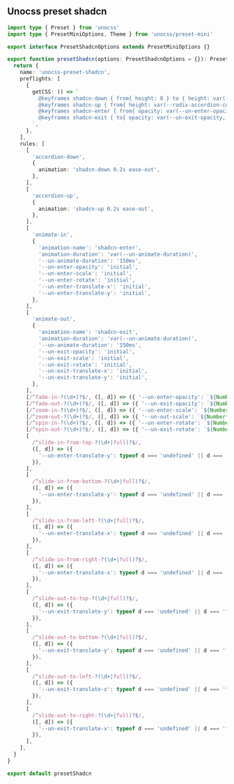 ## Unocss preset shadcn

```ts
import type { Preset } from 'unocss'
import type { PresetMiniOptions, Theme } from 'unocss/preset-mini'

export interface PresetShadcnOptions extends PresetMiniOptions {}

export function presetShadcn(options: PresetShadcnOptions = {}): Preset<Theme> {
  return {
    name: 'unocss-preset-shadcn',
    preflights: [
      {
        getCSS: () => `
          @keyframes shadcn-down { from{ height: 0 } to { height: var(--radix-accordion-content-height)} }
          @keyframes shadcn-up { from{ height: var(--radix-accordion-content-height)} to { height: 0 } }
          @keyframes shadcn-enter { from{ opacity: var(--un-enter-opacity, 1); transform: translate3d(var(--un-enter-translate-x, 0), var(--un-enter-translate-y, 0), 0) scale3d(var(--un-enter-scale, 1), var(--un-enter-scale, 1), var(--un-enter-scale, 1)) rotate(var(--un-enter-rotate, 0)) } }
          @keyframes shadcn-exit { to{ opacity: var(--un-exit-opacity, 1); transform: translate3d(var(--un-exit-translate-x, 0), var(--un-exit-translate-y, 0), 0) scale3d(var(--un-exit-scale, 1), var(--un-exit-scale, 1), var(--un-exit-scale, 1)) rotate(var(--un-exit-rotate, 0)) } }
        `,
      },
    ],
    rules: [
      [
        'accordion-down',
        {
          animation: 'shadcn-down 0.2s ease-out',
        },
      ],
      [
        'accordion-up',
        {
          animation: 'shadcn-up 0.2s ease-out',
        },
      ],
      [
        'animate-in',
        {
          'animation-name': 'shadcn-enter',
          'animation-duration': 'var(--un-animate-duration)',
          '--un-animate-duration': '150ms',
          '--un-enter-opacity': 'initial',
          '--un-enter-scale': 'initial',
          '--un-enter-rotate': 'initial',
          '--un-enter-translate-x': 'initial',
          '--un-enter-translate-y': 'initial',
        },
      ],
      [
        'animate-out',
        {
          'animation-name': 'shadcn-exit',
          'animation-duration': 'var(--un-animate-duration)',
          '--un-animate-duration': '150ms',
          '--un-exit-opacity': 'initial',
          '--un-exit-scale': 'initial',
          '--un-exit-rotate': 'initial',
          '--un-exit-translate-x': 'initial',
          '--un-exit-translate-y': 'initial',
        },
      ],
      [/^fade-in-?(\d+)?$/, ([, d]) => ({ '--un-enter-opacity': `${Number(d ?? 0) / 100}` })],
      [/^fade-out-?(\d+)?$/, ([, d]) => ({ '--un-exit-opacity': `${Number(d ?? 0) / 100}` })],
      [/^zoom-in-?(\d+)?$/, ([, d]) => ({ '--un-enter-scale': `${Number(d ?? 0) / 100}` })],
      [/^zoom-out-?(\d+)?$/, ([, d]) => ({ '--un-out-scale': `${Number(d ?? 0) / 100}` })],
      [/^spin-in-?(\d+)?$/, ([, d]) => ({ '--un-enter-rotate': `${Number(d ?? 0)}deg` })],
      [/^spin-out-?(\d+)?$/, ([, d]) => ({ '--un-exit-rotate': `${Number(d ?? 0)}deg` })],
      [
        /^slide-in-from-top-?(\d+|full)?$/,
        ([, d]) => ({
          '--un-enter-translate-y': typeof d === 'undefined' || d === 'full' ? '-100%' : `-${Number(d) / 4}rem`,
        }),
      ],
      [
        /^slide-in-from-bottom-?(\d+|full)?$/,
        ([, d]) => ({
          '--un-enter-translate-y': typeof d === 'undefined' || d === 'full' ? '100%' : `${Number(d) / 4}rem`,
        }),
      ],
      [
        /^slide-in-from-left-?(\d+|full)?$/,
        ([, d]) => ({
          '--un-enter-translate-x': typeof d === 'undefined' || d === 'full' ? '-100%' : `-${Number(d) / 4}rem`,
        }),
      ],
      [
        /^slide-in-from-right-?(\d+|full)?$/,
        ([, d]) => ({
          '--un-enter-translate-x': typeof d === 'undefined' || d === 'full' ? '100%' : `${Number(d) / 4}rem`,
        }),
      ],
      [
        /^slide-out-to-top-?(\d+|full)?$/,
        ([, d]) => ({
          '--un-exit-translate-y': typeof d === 'undefined' || d === 'full' ? '-100%' : `-${Number(d) / 4}rem`,
        }),
      ],
      [
        /^slide-out-to-bottom-?(\d+|full)?$/,
        ([, d]) => ({
          '--un-exit-translate-y': typeof d === 'undefined' || d === 'full' ? '100%' : `${Number(d) / 4}rem`,
        }),
      ],
      [
        /^slide-out-to-left-?(\d+|full)?$/,
        ([, d]) => ({
          '--un-exit-translate-x': typeof d === 'undefined' || d === 'full' ? '-100%' : `-${Number(d) / 4}rem`,
        }),
      ],
      [
        /^slide-out-to-right-?(\d+|full)?$/,
        ([, d]) => ({
          '--un-exit-translate-x': typeof d === 'undefined' || d === 'full' ? '100%' : `${Number(d) / 4}rem`,
        }),
      ],
    ],
  }
}

export default presetShadcn
```
